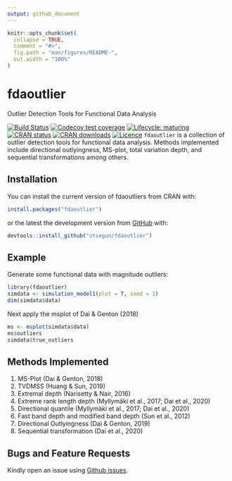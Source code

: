 ```yaml
---
output: github_document
---
```


<!-- README.md is generated from README.Rmd. Please edit that file -->

```r
knitr::opts_chunk$set(
  collapse = TRUE,
  comment = "#>",
  fig.path = "man/figures/README-",
  out.width = "100%"
)
```
# fdaoutlier
Outlier Detection Tools for Functional Data Analysis

<!-- badges: start -->

[![Build Status](https://travis-ci.com/otsegun/fdaoutlier.svg?token=is9BrWwNvqBGoneFkbEL&branch=master)](https://travis-ci.com/otsegun/fdaoutlier)
[![Codecov test coverage](https://codecov.io/gh/otsegun/fdaoutlier/branch/master/graph/badge.svg)](https://codecov.io/gh/otsegun/fdaoutlier?branch=master&token=0c40801f-206f-4bb4-9b3b-5f493a3130c9)
[![Lifecycle: maturing](https://img.shields.io/badge/lifecycle-maturing-blue.svg)](https://www.tidyverse.org/lifecycle/#maturing)
[![CRAN status](https://www.r-pkg.org/badges/version/fdaoutlier)](https://CRAN.R-project.org/package=fdaoutlier)
[![CRAN downloads](https://cranlogs.r-pkg.org/badges/grand-total/fdaoutlier)](https://cran.r-project.org/package=fdaoutlier)
[![Licence](https://img.shields.io/badge/licence-GPL--3-blue.svg)](https://www.gnu.org/licenses/gpl-3.0.en.html)
<!-- badges: end -->
`fdaoutlier` is a collection of outlier detection tools for functional data analysis. Methods implemented include directional outlyingness, MS-plot, total variation depth, and sequential transformations among others. 

## Installation
You can install the current version of fdaoutliers from CRAN with:

```r
install.packages("fdaoutlier")
```

or the latest the development version from [GitHub](https://github.com/) with:

```r
devtools::install_github("otsegun/fdaoutlier")
```

## Example
Generate some functional data with magnitude outliers:

```r
library(fdaoutlier)
simdata <- simulation_model1(plot = T, seed = 1)
dim(simdata$data)
```

Next apply the msplot of Dai & Genton (2018)

```r
ms <- msplot(simdata$data)
ms$outliers
simdata$true_outliers
```



## Methods Implemented
1. MS-Plot (Dai & Genton, 2018)
2. TVDMSS (Huang & Sun, 2019)
3. Extremal depth (Narisetty & Nair, 2016)
4. Extreme rank length depth (Myllymäki et al., 2017; Dai et al., 2020)
5. Directional quantile (Myllymäki et al., 2017; Dai et al., 2020)
6. Fast band depth and modified band depth (Sun et al., 2012)
7. Directional Outlyingness (Dai & Genton, 2019)
8. Sequential transformation (Dai et al., 2020)

## Bugs and Feature Requests
Kindly open an issue using [Github issues](https://github.com/moviedo5/fdaoutlier/issues).

